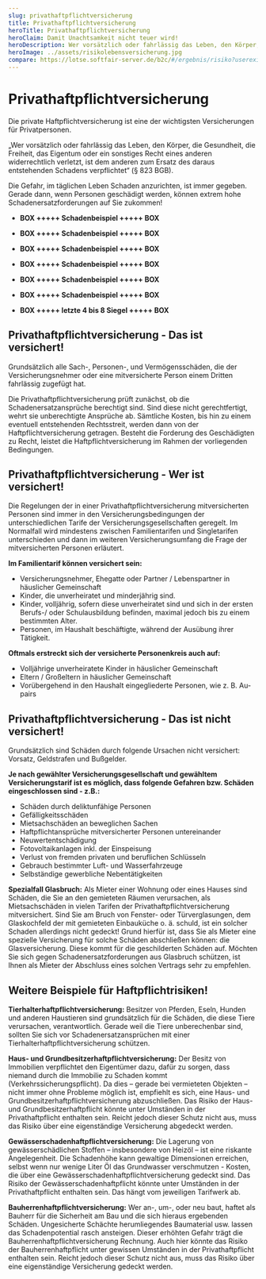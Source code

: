 ```yaml
---
slug: privathaftpflichtversicherung
title: Privathaftpflichtversicherung
heroTitle: Privathaftpflichtversicherung
heroClaim: Damit Unachtsamkeit nicht teuer wird!
heroDescription: Wer vorsätzlich oder fahrlässig das Leben, den Körper, die Gesundheit, die Freiheit, das Eigentum oder ein sonstiges Recht eines anderen widerrechtlich verletzt, ist dem anderen zum Ersatz des daraus entstehenden Schadens verpflichtet. (§823 BGB)
heroImage: ../assets/risikolebensversicherung.jpg
compare: https://lotse.softfair-server.de/b2c/#/ergebnis/risiko?userexid=2d4bb434-1306-11e5-8000-fc8c26b417db
---
```


<ProvenExpert />

# Privathaftpflichtversicherung

Die private Haftpflichtversicherung ist eine der wichtigsten Versicherungen für Privatpersonen.

„Wer vorsätzlich oder fahrlässig das Leben, den Körper, die Gesundheit, die Freiheit, das Eigentum oder ein sonstiges Recht eines anderen widerrechtlich verletzt, ist dem anderen zum Ersatz des daraus entstehenden Schadens verpflichtet“ (§ 823 BGB). 

Die Gefahr, im täglichen Leben Schaden anzurichten, ist immer gegeben. Gerade dann, wenn Personen geschädigt werden, können extrem hohe Schadenersatzforderungen auf Sie zukommen!

- **BOX +++++ Schadenbeispiel +++++ BOX**
- **BOX +++++ Schadenbeispiel +++++ BOX**
- **BOX +++++ Schadenbeispiel +++++ BOX**
- **BOX +++++ Schadenbeispiel +++++ BOX**
- **BOX +++++ Schadenbeispiel +++++ BOX**
- **BOX +++++ Schadenbeispiel +++++ BOX**

- **BOX +++++ letzte 4 bis 8 Siegel +++++ BOX**

<ContactAndCompareBox />

## Privathaftpflichtversicherung - Das ist versichert!

Grundsätzlich alle Sach-, Personen-, und Vermögensschäden, die der Versicherungsnehmer oder eine mitversicherte Person einem Dritten fahrlässig zugefügt hat.

Die Privathaftpflichtversicherung prüft zunächst, ob die Schadenersatzansprüche berechtigt sind. Sind diese nicht gerechtfertigt, wehrt sie unberechtigte Ansprüche ab. Sämtliche Kosten, bis hin zu einem eventuell entstehenden Rechtsstreit, werden dann von der Haftpflichtversicherung getragen. Besteht die Forderung des Geschädigten zu Recht, leistet die Haftpflichtversicherung im Rahmen der vorliegenden Bedingungen.

## Privathaftpflichtversicherung - Wer ist versichert!

Die Regelungen der in einer Privathaftpflichtversicherung mitversicherten Personen sind immer in den Versicherungsbedingungen der unterschiedlichen Tarife der Versicherungsgesellschaften geregelt. Im Normalfall wird mindestens zwischen Familientarifen und Singletarifen unterschieden und dann im weiteren Versicherungsumfang die Frage der mitversicherten Personen erläutert.

**Im Familientarif können versichert sein:**
- Versicherungsnehmer, Ehegatte oder Partner / Lebenspartner in häuslicher Gemeinschaft
- Kinder, die unverheiratet und minderjährig sind. 
- Kinder, volljährig, sofern diese unverheiratet sind und sich in der ersten Berufs-/ oder Schulausbildung befinden, maximal jedoch bis zu einem bestimmten Alter.
- Personen, im Haushalt beschäftigte, während der Ausübung ihrer Tätigkeit.

**Oftmals erstreckt sich der versicherte Personenkreis auch auf:**
- Volljährige unverheiratete Kinder in häuslicher Gemeinschaft
- Eltern / Großeltern in häuslicher Gemeinschaft
- Vorübergehend in den Haushalt eingegliederte Personen, wie z. B. Au-pairs

## Privathaftpflichtversicherung - Das ist nicht versichert!

Grundsätzlich sind Schäden durch folgende Ursachen nicht versichert: Vorsatz, Geldstrafen und Bußgelder.

**Je nach gewählter Versicherungsgesellschaft und gewähltem Versicherungstarif ist es möglich, dass folgende Gefahren bzw. Schäden eingeschlossen sind - z.B.:**
- Schäden durch deliktunfähige Personen
- Gefälligkeitsschäden
- Mietsachschäden an beweglichen Sachen
- Haftpflichtansprüche mitversicherter Personen untereinander
- Neuwertentschädigung
- Fotovoltaikanlagen inkl. der Einspeisung
- Verlust von fremden privaten und beruflichen Schlüsseln
- Gebrauch bestimmter Luft- und Wasserfahrzeuge
- Selbständige gewerbliche Nebentätigkeiten

<ContactAndCompareBox />

**Spezialfall Glasbruch:** Als Mieter einer Wohnung oder eines Hauses sind Schäden, die Sie an den gemieteten Räumen verursachen, als Mietsachschäden in vielen Tarifen der Privathaftpflichtversicherung mitversichert. Sind Sie am Bruch von Fenster- oder Türverglasungen, dem Glaskochfeld der mit gemieteten Einbauküche o. ä. schuld, ist ein solcher Schaden allerdings nicht gedeckt! Grund hierfür ist, dass Sie als Mieter eine spezielle Versicherung für solche Schäden abschließen können: die Glasversicherung. Diese kommt für die geschilderten Schäden auf. Möchten Sie sich gegen Schadenersatzforderungen aus Glasbruch schützen, ist Ihnen als Mieter der Abschluss eines solchen Vertrags sehr zu empfehlen.

## Weitere Beispiele für Haftpflichtrisiken!

**Tierhalterhaftpflichtversicherung:** Besitzer von Pferden, Eseln, Hunden und anderen Haustieren sind grundsätzlich für die Schäden, die diese Tiere verursachen, verantwortlich. Gerade weil die Tiere unberechenbar sind, sollten Sie sich vor Schadenersatzansprüchen mit einer Tierhalterhaftpflichtversicherung schützen.

**Haus- und Grundbesitzerhaftpflichtversicherung:** Der Besitz von Immobilien verpflichtet den Eigentümer dazu, dafür zu sorgen, dass niemand durch die Immobilie zu Schaden kommt (Verkehrssicherungspflicht). Da dies – gerade bei vermieteten Objekten – nicht immer ohne Probleme möglich ist, empfiehlt es sich, eine Haus- und Grundbesitzerhaftpflichtversicherung abzuschließen. Das Risiko der Haus- und Grundbesitzerhaftpflicht könnte unter Umständen in der Privathaftpflicht enthalten sein. Reicht jedoch dieser Schutz nicht aus, muss das Risiko über eine eigenständige Versicherung abgedeckt werden.

**Gewässerschadenhaftpflichtversicherung:** Die Lagerung von gewässerschädlichen Stoffen – insbesondere von Heizöl – ist eine riskante Angelegenheit. Die Schadenhöhe kann gewaltige Dimensionen erreichen, selbst wenn nur wenige Liter Öl das Grundwasser verschmutzen - Kosten, die über eine Gewässerschadenhaftpflichtversicherung gedeckt sind. Das Risiko der Gewässerschadenhaftpflicht könnte unter Umständen in der Privathaftpflicht enthalten sein. Das hängt vom jeweiligen Tarifwerk ab.

**Bauherrenhaftpflichtversicherung:** Wer an-, um-, oder neu baut, haftet als Bauherr für die Sicherheit am Bau und die sich hieraus ergebenden Schäden. Ungesicherte Schächte herumliegendes Baumaterial usw. lassen das Schadenpotential rasch ansteigen. Dieser erhöhten Gefahr trägt die Bauherrenhaftpflichtversicherung Rechnung. Auch hier könnte das Risiko der Bauherrenhaftpflicht unter gewissen Umständen in der Privathaftpflicht enthalten sein. Reicht jedoch dieser Schutz nicht aus, muss das Risiko über eine eigenständige Versicherung gedeckt werden. 

<ContactAndCompareBox />

<ProvenExpert />

<AwardBox />